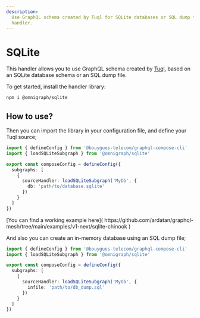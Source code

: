 ```yaml
---
description:
  Use GraphQL schema created by Tuql for SQLite databases or SQL dump files with GraphQL Mesh Tuql
  handler.
---
```



# SQLite

This handler allows you to use GraphQL schema created by [Tuql](https://github.com/bradleyboy/tuql),
based on an SQLite database schema or an SQL dump file.

To get started, install the handler library:

```sh npm2yarn
npm i @omnigraph/sqlite
```

## How to use?

Then you can import the library in your configuration file, and define your Tuql source;

```ts filename="mesh.config.ts" {2,7-9}
import { defineConfig } from '@bouygues-telecom/graphql-compose-cli'
import { loadSQLiteSubgraph } from '@omnigraph/sqlite'

export const composeConfig = defineConfig({
  subgraphs: [
    {
      sourceHandler: loadSQLiteSubgraph('MyDb', {
        db: 'path/to/database.sqlite'
      })
    }
  ]
})
```

<Callout>
  [You can find a working example here](
  https://github.com/ardatan/graphql-mesh/tree/main/examples/v1-next/sqlite-chinook )
</Callout>

And also you can create an in-memory database using an SQL dump file;

```ts filename="mesh.config.ts" {8}
import { defineConfig } from '@bouygues-telecom/graphql-compose-cli'
import { loadSQLiteSubgraph } from '@omnigraph/sqlite'

export const composeConfig = defineConfig({
  subgraphs: [
    {
      sourceHandler: loadSQLiteSubgraph('MyDb', {
        infile: 'path/to/db_dump.sql'
      })
    }
  ]
})
```

